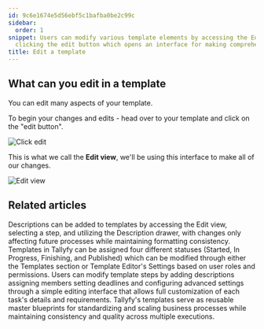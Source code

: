 ```yaml
---
id: 9c6e1674e5d56ebf5c1bafba0be2c99c
sidebar:
  order: 1
snippet: Users can modify various template elements by accessing the Edit view through
  clicking the edit button which opens an interface for making comprehensive changes.
title: Edit a template
---
```


## What can you edit in a template

You can edit many aspects of your template.

To begin your changes and edits - head over to your template and click on the "edit button".

![Click edit](https://screenshots.tallyfy.com/tallyfy%2Fpro%2Fdesktop-light-open-edit-mode-template.png)

This is what we call the **Edit view**, we'll be using this interface to make all of our changes.

![Edit view](https://screenshots.tallyfy.com/tallyfy%2Fpro%2Fdesktop-light-show-template-created-by-tallyfyai.png)



<PageTree />


## Related articles
<CardGrid>
<LinkTitleCard header="<b>Edit Templates > Add a description to a template</b>" href="/products/pro/documenting/templates/edit-templates/add-description/" > Descriptions can be added to templates by accessing the Edit view, selecting a step, and utilizing the Description drawer, with changes only affecting future processes while maintaining formatting consistency. </LinkTitleCard>
<LinkTitleCard header="<b>Edit Templates > Change a template's status</b>" href="/products/pro/documenting/templates/edit-templates/change-template-state/" > Templates in Tallyfy can be assigned four different statuses (Started, In Progress, Finishing, and Published) which can be modified through either the Templates section or Template Editor's Settings based on user roles and permissions. </LinkTitleCard>
<LinkTitleCard header="<b>Edit Templates > Edit steps</b>" href="/products/pro/documenting/templates/edit-templates/edit-steps/" > Users can modify template steps by adding descriptions assigning members setting deadlines and configuring advanced settings through a simple editing interface that allows full customization of each task's details and requirements. </LinkTitleCard>
<LinkTitleCard header="<b>Documenting > Templates</b>" href="/products/pro/documenting/templates/" > Tallyfy's templates serve as reusable master blueprints for standardizing and scaling business processes while maintaining consistency and quality across multiple executions. </LinkTitleCard>
</CardGrid>